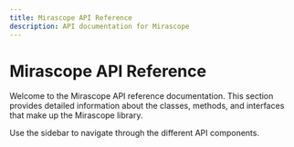 ```yaml
---
title: Mirascope API Reference
description: API documentation for Mirascope
---
```


# Mirascope API Reference

Welcome to the Mirascope API reference documentation. This section provides detailed information about the classes, methods, and interfaces that make up the Mirascope library.

Use the sidebar to navigate through the different API components.